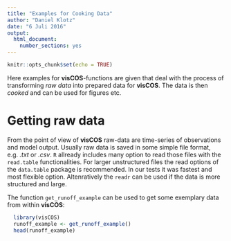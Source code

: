```yaml
---
title: "Examples for Cooking Data"
author: "Daniel Klotz"
date: "6 Juli 2016"
output: 
  html_document:
    number_sections: yes
---
```


```r
knitr::opts_chunk$set(echo = TRUE)
```

Here examples for **visCOS**-functions are given that deal with the process of 
transforming  *raw data* into prepared data for **visCOS**. 
The data is then *cooked* and can be used for figures etc. 

# Getting raw data 
From the point of view of **visCOS** raw-data are time-series of observations 
and model output. Usually raw data is saved in some simple file format,
e.g. *.txt* or *.csv*. `R` allready includes many option to read those files 
with the `read.table` functionalities.
For larger unstructured files the read options of the `data.table` package is 
recommended. In our tests it was fastest and most flexible option. 
Altenratively the `readr` can be used if the data is more structured and large.

The function `get_runoff_example` can be used to get some exemplary data 
from within **visCOS**:
```r
  library(visCOS)
  runoff_example <- get_runoff_example()
  head(runoff_example)
```